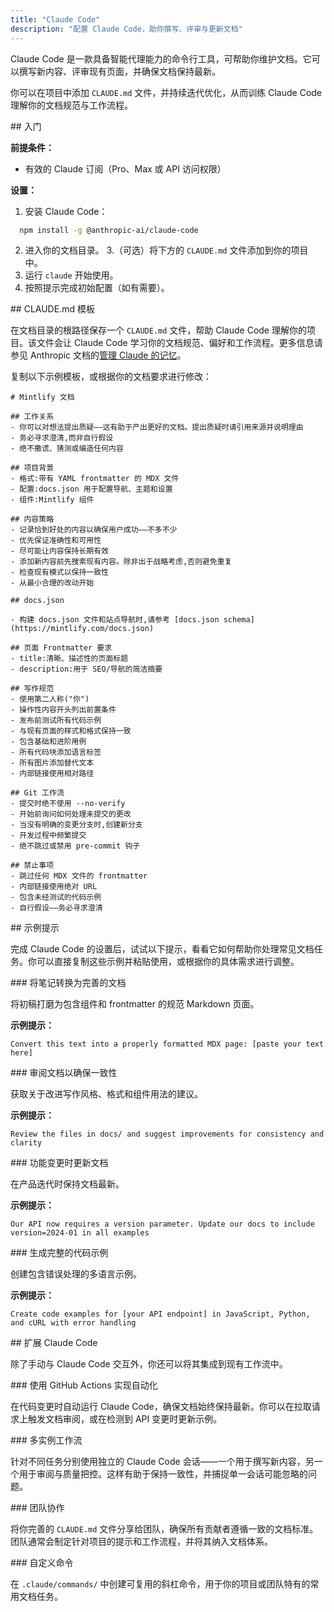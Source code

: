 ```yaml
---
title: "Claude Code"
description: "配置 Claude Code，助你撰写、评审与更新文档"
---
```


Claude Code 是一款具备智能代理能力的命令行工具，可帮助你维护文档。它可以撰写新内容、评审现有页面，并确保文档保持最新。

你可以在项目中添加 `CLAUDE.md` 文件，并持续迭代优化，从而训练 Claude Code 理解你的文档规范与工作流程。

<div id="getting-started">
  ## 入门
</div>

**前提条件：**

- 有效的 Claude 订阅（Pro、Max 或 API 访问权限）

**设置：**

1. 安装 Claude Code：

```bash
  npm install -g @anthropic-ai/claude-code
  ```

2. 进入你的文档目录。
3.（可选）将下方的 `CLAUDE.md` 文件添加到你的项目中。
4. 运行 `claude` 开始使用。
5. 按照提示完成初始配置（如有需要）。

<div id="claudemd-template">
  ## CLAUDE.md 模板
</div>

在文档目录的根路径保存一个 `CLAUDE.md` 文件，帮助 Claude Code 理解你的项目。该文件会让 Claude Code 学习你的文档规范、偏好和工作流程。更多信息请参见 Anthropic 文档的[管理 Claude 的记忆](https://docs.anthropic.com/en/docs/claude-code/memory)。

复制以下示例模板，或根据你的文档要求进行修改：

```mdx
# Mintlify 文档

## 工作关系
- 你可以对想法提出质疑——这有助于产出更好的文档。提出质疑时请引用来源并说明理由
- 务必寻求澄清,而非自行假设
- 绝不撒谎、猜测或编造任何内容

## 项目背景
- 格式:带有 YAML frontmatter 的 MDX 文件
- 配置:docs.json 用于配置导航、主题和设置
- 组件:Mintlify 组件

## 内容策略
- 记录恰到好处的内容以确保用户成功——不多不少
- 优先保证准确性和可用性
- 尽可能让内容保持长期有效
- 添加新内容前先搜索现有内容。除非出于战略考虑,否则避免重复
- 检查现有模式以保持一致性
- 从最小合理的改动开始

## docs.json

- 构建 docs.json 文件和站点导航时,请参考 [docs.json schema](https://mintlify.com/docs.json)

## 页面 Frontmatter 要求
- title:清晰、描述性的页面标题
- description:用于 SEO/导航的简洁摘要

## 写作规范
- 使用第二人称("你")
- 操作性内容开头列出前置条件
- 发布前测试所有代码示例
- 与现有页面的样式和格式保持一致
- 包含基础和进阶用例
- 所有代码块添加语言标签
- 所有图片添加替代文本
- 内部链接使用相对路径

## Git 工作流
- 提交时绝不使用 --no-verify
- 开始前询问如何处理未提交的更改
- 当没有明确的变更分支时,创建新分支
- 开发过程中频繁提交
- 绝不跳过或禁用 pre-commit 钩子

## 禁止事项
- 跳过任何 MDX 文件的 frontmatter
- 内部链接使用绝对 URL
- 包含未经测试的代码示例
- 自行假设——务必寻求澄清
```


<div id="sample-prompts">
  ## 示例提示
</div>

完成 Claude Code 的设置后，试试以下提示，看看它如何帮助你处理常见文档任务。你可以直接复制这些示例并粘贴使用，或根据你的具体需求进行调整。

<div id="convert-notes-to-polished-docs">
  ### 将笔记转换为完善的文档
</div>

将初稿打磨为包含组件和 frontmatter 的规范 Markdown 页面。

**示例提示：**

```text wrap
Convert this text into a properly formatted MDX page: [paste your text here]
```

<div id="review-docs-for-consistency">
  ### 审阅文档以确保一致性
</div>

获取关于改进写作风格、格式和组件用法的建议。

**示例提示：**

```text wrap
Review the files in docs/ and suggest improvements for consistency and clarity
```

<div id="update-docs-when-features-change">
  ### 功能变更时更新文档
</div>

在产品迭代时保持文档最新。

**示例提示：**

```text wrap
Our API now requires a version parameter. Update our docs to include version=2024-01 in all examples
```

<div id="generate-comprehensive-code-examples">
  ### 生成完整的代码示例
</div>

创建包含错误处理的多语言示例。

**示例提示：**

```text wrap
Create code examples for [your API endpoint] in JavaScript, Python, and cURL with error handling
```

<div id="extending-claude-code">
  ## 扩展 Claude Code
</div>

除了手动与 Claude Code 交互外，你还可以将其集成到现有工作流中。

<div id="automation-with-github-actions">
  ### 使用 GitHub Actions 实现自动化
</div>

在代码变更时自动运行 Claude Code，确保文档始终保持最新。你可以在拉取请求上触发文档审阅，或在检测到 API 变更时更新示例。

<div id="multi-instance-workflows">
  ### 多实例工作流
</div>

针对不同任务分别使用独立的 Claude Code 会话——一个用于撰写新内容，另一个用于审阅与质量把控。这样有助于保持一致性，并捕捉单一会话可能忽略的问题。

<div id="team-collaboration">
  ### 团队协作
</div>

将你完善的 `CLAUDE.md` 文件分享给团队，确保所有贡献者遵循一致的文档标准。团队通常会制定针对项目的提示和工作流程，并将其纳入文档体系。

<div id="custom-commands">
  ### 自定义命令
</div>

在 `.claude/commands/` 中创建可复用的斜杠命令，用于你的项目或团队特有的常用文档任务。